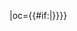 {{fb team|t=成都蓉城|tan=成都蓉城足球俱乐部|tc=CHN|abb={{#if:{{{abb|}}}|蓉城}}|oc={{#if:{{{oc|}}}|{{{oc}}}}}}}<!--
--><noinclude>[[Category:中国足球超级联赛模板|{{PAGENAME}}]]</noinclude>